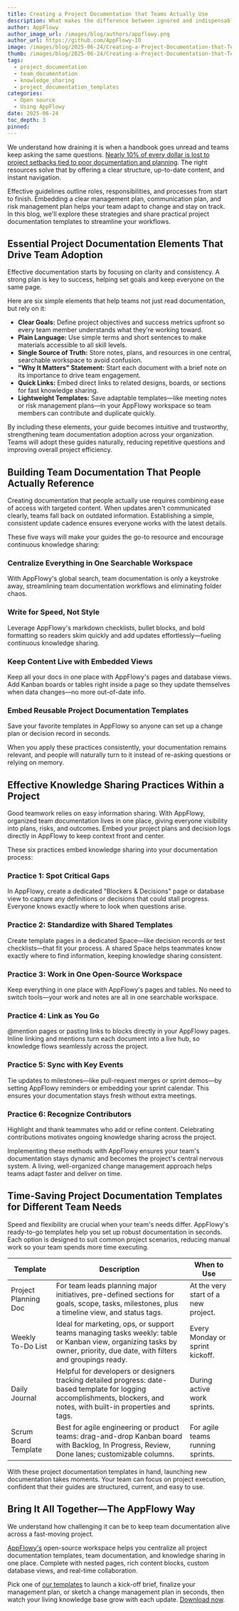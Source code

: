 ```yaml
---
title: Creating a Project Documentation that Teams Actually Use
description: What makes the difference between ignored and indispensable project documentation? Our guide reveals the key elements that drive documentation adoption.
author: AppFlowy
author_image_url: /images/blog/authors/appflowy.png
author_url: https://github.com/AppFlowy-IO
image: /images/blog/2025-06-24/Creating-a-Project-Documentation-that-Teams-Actually-Use.png
thumb: /images/blog/2025-06-24/Creating-a-Project-Documentation-that-Teams-Actually-Use.png
tags:
  - project_documentation
  - team_documentation
  - knowledge_sharing
  - project_documentation_templates
categories:
  - Open source
  - Using AppFlowy
date: 2025-06-24
toc_depth: 3
pinned:
---
```


We understand how draining it is when a handbook goes unread and teams keep asking the same questions. [Nearly 10% of every dollar is lost to project setbacks tied to poor documentation and planning](https://goremotely.net/blog/project-management-statistics). The right resources solve that by offering a clear structure, up-to-date content, and instant navigation.

Effective guidelines outline roles, responsibilities, and processes from start to finish. Embedding a clear management plan, communication plan, and risk management plan helps your team adapt to change and stay on track. In this blog, we'll explore these strategies and share practical project documentation templates to streamline your workflows.

## Essential Project Documentation Elements That Drive Team Adoption

Effective documentation starts by focusing on clarity and consistency. A strong plan is key to success, helping set goals and keep everyone on the same page.

Here are six simple elements that help teams not just read documentation, but rely on it:

- **Clear Goals:** Define project objectives and success metrics upfront so every team member understands what they're working toward.
- **Plain Language:** Use simple terms and short sentences to make materials accessible to all skill levels.
- **Single Source of Truth:** Store notes, plans, and resources in one central, searchable workspace to avoid confusion.
- **"Why It Matters" Statement:** Start each document with a brief note on its importance to drive team engagement.
- **Quick Links:** Embed direct links to related designs, boards, or sections for fast knowledge sharing.
- **Lightweight Templates:** Save adaptable templates—like meeting notes or risk management plans—in your AppFlowy workspace so team members can contribute and duplicate quickly.

By including these elements, your guide becomes intuitive and trustworthy, strengthening team documentation adoption across your organization. Teams will adopt these guides naturally, reducing repetitive questions and improving overall project efficiency.

## Building Team Documentation That People Actually Reference

Creating documentation that people actually use requires combining ease of access with targeted content. When updates aren't communicated clearly, teams fall back on outdated information. Establishing a simple, consistent update cadence ensures everyone works with the latest details.

These five ways will make your guides the go-to resource and encourage continuous knowledge sharing:

### Centralize Everything in One Searchable Workspace

With AppFlowy's global search, team documentation is only a keystroke away, streamlining team documentation workflows and eliminating folder chaos.

### Write for Speed, Not Style

Leverage AppFlowy's markdown checklists, bullet blocks, and bold formatting so readers skim quickly and add updates effortlessly—fueling continuous knowledge sharing.

### Keep Content Live with Embedded Views

Keep all your docs in one place with AppFlowy's pages and database views. Add Kanban boards or tables right inside a page so they update themselves when data changes—no more out-of-date info.

### Embed Reusable Project Documentation Templates

Save your favorite templates in AppFlowy so anyone can set up a change plan or decision record in seconds.

When you apply these practices consistently, your documentation remains relevant, and people will naturally turn to it instead of re-asking questions or relying on memory.

## Effective Knowledge Sharing Practices Within a Project

Good teamwork relies on easy information sharing. With AppFlowy, organized team documentation lives in one place, giving everyone visibility into plans, risks, and outcomes. Embed your project plans and decision logs directly in AppFlowy to keep context front and center.

These six practices embed knowledge sharing into your documentation process:

### Practice 1: Spot Critical Gaps

In AppFlowy, create a dedicated "Blockers & Decisions" page or database view to capture any definitions or decisions that could stall progress. Everyone knows exactly where to look when questions arise.

### Practice 2: Standardize with Shared Templates

Create template pages in a dedicated Space—like decision records or test checklists—that fit your process. A shared Space helps teammates know exactly where to find information, keeping knowledge sharing consistent.

### Practice 3: Work in One Open-Source Workspace

Keep everything in one place with AppFlowy's pages and tables. No need to switch tools—your work and notes are all in one searchable workspace.

### Practice 4: Link as You Go

@mention pages or pasting links to blocks directly in your AppFlowy pages. Inline linking and mentions turn each document into a live hub, so knowledge flows seamlessly across the project.

### Practice 5: Sync with Key Events

Tie updates to milestones—like pull-request merges or sprint demos—by setting AppFlowy reminders or embedding your sprint calendar. This ensures your documentation stays fresh without extra meetings.

### Practice 6: Recognize Contributors

Highlight and thank teammates who add or refine content. Celebrating contributions motivates ongoing knowledge sharing across the project.

Implementing these methods with AppFlowy ensures your team's documentation stays dynamic and becomes the project's central nervous system. A living, well-organized change management approach helps teams adapt faster and deliver on time.

## Time-Saving Project Documentation Templates for Different Team Needs

Speed and flexibility are crucial when your team's needs differ. AppFlowy's ready-to-go templates help you set up robust documentation in seconds. Each option is designed to suit common project scenarios, reducing manual work so your team spends more time executing.

| Template             | Description                                                                                                                                                              | When to Use                         |
| -------------------- | ------------------------------------------------------------------------------------------------------------------------------------------------------------------------ | ----------------------------------- |
| Project Planning Doc | For team leads planning major initiatives, pre-defined sections for goals, scope, tasks, milestones, plus a timeline view, and status tags.                              | At the very start of a new project. |
| Weekly To-Do List    | Ideal for marketing, ops, or support teams managing tasks weekly: table or Kanban view, organizing tasks by owner, priority, due date, with filters and groupings ready. | Every Monday or sprint kickoff.     |
| Daily Journal        | Helpful for developers or designers tracking detailed progress: date-based template for logging accomplishments, blockers, and notes, with built-in properties and tags. | During active work sprints.         |
| Scrum Board Template | Best for agile engineering or product teams: drag-and-drop Kanban board with Backlog, In Progress, Review, Done lanes; customizable columns.                             | For agile teams running sprints.    |

With these project documentation templates in hand, launching new documentation takes moments. Your team can focus on project execution, confident that their guides are structured, current, and easy to use.

## Bring It All Together—The AppFlowy Way

We understand how challenging it can be to keep team documentation alive across a fast-moving project.

[AppFlowy's](https://appflowy.com/) open-source workspace helps you centralize all project documentation templates, team documentation, and knowledge sharing in one place. Complete with nested pages, rich content blocks, custom database views, and real-time collaboration.

Pick one of [our templates](https://appflowy.com/templates) to launch a kick-off brief, finalize your management plan, or sketch a change management plan in seconds, then watch your living knowledge base grow with each update. [Download now](https://appflowy.com/download).

